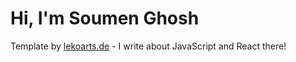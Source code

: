 # Hi, I'm Soumen Ghosh

Template by [lekoarts.de](https://www.lekoarts.de?utm_source=cara&utm_medium=Starter) - I write about JavaScript and React there!
